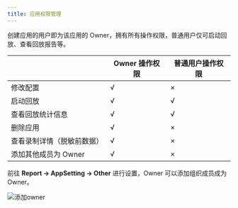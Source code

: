 ```yaml
---
title: 应用权限管理
---
```


创建应用的用户即为该应用的 Owner，拥有所有操作权限，普通用户仅可启动回放、查看回放报告等。

|    | Owner 操作权限 | 普通用户操作权限 |
| ---------------- | -------- | -------- |
| 修改配置         | √        | ×        |
| 启动回放         | √        | √        |
| 查看回放统计信息 | √        | √        |
| 删除应用         | √        | ×        |
| 查看录制详情（脱敏前数据）     | √        | ×        |
| 添加其他成员为 Owner     | √        | ×        |

前往 **Report -> AppSetting -> Other** 进行设置，Owner 可以添加组织成员成为 Owner。

![添加owner](../resource/owner.png)
